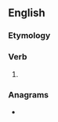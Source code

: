 ==English==

===Etymology===
{{suffix|en|glory|eth}}

===Verb===
{{head|en|verb form}}

# {{en-archaic third-person singular of|glory}}

===Anagrams===
* {{anagrams|en|Teighlor|regolith}}